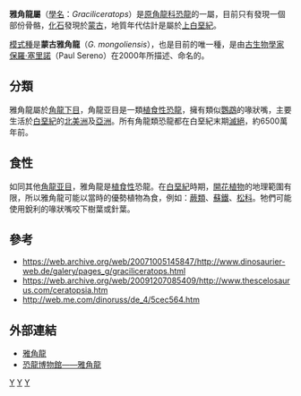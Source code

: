 {{Automatic Taxobox
| taxon = Graciliceratops
| fossil_range = [[上白堊紀|上白堊紀]],{{fossil_range|90}}
| status = Fossil
| image = Graciliceratops BW.jpg
| image_caption = 雅角龍的想像圖
| authority = [[保羅·塞里諾|Sereno]], 2000
| type_species = '''蒙古雅角龍<br>''Graciliceratops mongoliensis'''''
| type_species_authority = Sereno, 2000
}}

'''雅角龍屬'''（[[學名|學名]]：''Graciliceratops''）是[[原角龍科|原角龍科]][[恐龍|恐龍]]的一屬，目前只有發現一個部份骨骼，[[化石|化石]]發現於[[蒙古|蒙古]]，地質年代估計是屬於[[上白堊紀|上白堊紀]]。

[[模式種|模式種]]是'''蒙古雅角龍'''（''G. mongoliensis''），也是目前的唯一種，是由[[古生物學家|古生物學家]][[保羅·塞里諾|保羅·塞里諾]]（Paul Sereno）在2000年所描述、命名的。

== 分類 ==
雅角龍屬於[[角龍下目|角龍下目]]，角龍亚目是一類[[植食性|植食性]][[恐龍|恐龍]]，擁有類似[[鸚鵡|鸚鵡]]的喙狀嘴，主要生活於[[白堊紀|白堊紀]]的[[北美洲|北美洲]]及[[亞洲|亞洲]]。所有角龍類恐龍都在白堊紀末期[[滅絕|滅絕]]，約6500萬年前。

== 食性 ==
如同其他[[角龍亚目|角龍亚目]]，雅角龍是[[植食性|植食性]]恐龍。在[[白堊紀|白堊紀]]時期，[[開花植物|開花植物]]的地理範圍有限，所以雅角龍可能以當時的優勢植物為食，例如：[[蕨類|蕨類]]、[[蘇鐵|蘇鐵]]、[[松科|松科]]。牠們可能使用銳利的喙狀嘴咬下樹葉或針葉。

== 參考 ==
* https://web.archive.org/web/20071005145847/http://www.dinosaurier-web.de/galery/pages_g/graciliceratops.html
* https://web.archive.org/web/20091207085409/http://www.thescelosaurus.com/ceratopsia.htm
* http://web.me.com/dinoruss/de_4/5cec564.htm {{Wayback|url=http://web.me.com/dinoruss/de_4/5cec564.htm |date=20090922112115 }}

== 外部連結 ==
* [https://web.archive.org/web/20071210140343/http://www.nhm.ac.uk/jdsml/nature-online/dino-directory/detail.dsml?Genus=Graciliceratops 雅角龍]
* [https://web.archive.org/web/20071109033304/http://www.dinosaur.net.cn/museum/Graciliceratops.htm 恐龍博物館——雅角龍]
{{頭飾龍類|C.}}
{{Taxonbar|from=Q133140}}

[[Category:亞洲恐龍|Y]]
[[Category:上白堊紀恐龍|Y]]
[[Category:冠飾角龍類|Y]]


{{Dinosaur-stub}}
